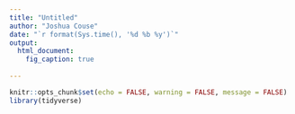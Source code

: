 ```yaml
---
title: "Untitled"
author: "Joshua Couse"
date: "`r format(Sys.time(), '%d %b %y')`"
output: 
  html_document:
    fig_caption: true
    
---
```


```r

knitr::opts_chunk$set(echo = FALSE, warning = FALSE, message = FALSE)
library(tidyverse)


```
